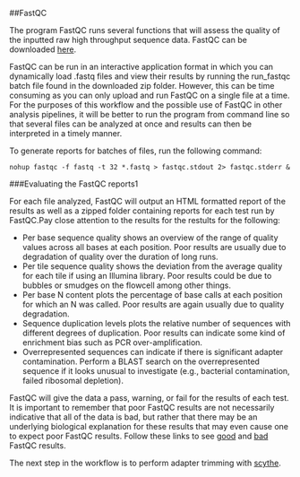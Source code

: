 ##FastQC

The program FastQC runs several functions that will assess the quality of the inputted raw high throughput sequence data. FastQC can be downloaded [here][1].

FastQC can be run in an interactive application format in which you can dynamically load .fastq files and view their results by running the run_fastqc batch file found in the downloaded zip folder. However, this can be time consuming as you can only upload and run FastQC on a single file at a time. For the purposes of this workflow and the possible use of FastQC in other analysis pipelines, it will be better to run the program from command line so that several files can be analyzed at once and results can then be interpreted in a timely manner.

To generate reports for batches of files, run the following command:

```nohup fastqc -f fastq -t 32 *.fastq > fastqc.stdout 2> fastqc.stderr &```

###Evaluating the FastQC reports1

For each file analyzed, FastQC will output an HTML formatted report of the results as well as a zipped folder containing reports for each test run by FastQC.Pay close attention to the results for the restults for the following:

- Per base sequence quality shows an overview of the range of quality values across all bases at each position. Poor results are usually due to degradation of quality over the duration of long runs.
- Per tile sequence quality shows the deviation from the average quality for each tile if using an Illumina library. Poor results could be due to bubbles or smudges on the flowcell among other things.
- Per base N content plots the percentage of base calls at each position for which an N was called. Poor results are again usually due to quality degradation.
- Sequence duplication levels plots the relative number of sequences with different degrees of duplication. Poor results can indicate some kind of enrichment bias such as PCR over-amplification.
- Overrepresented sequences can indicate if there is significant adapter contamination. Perform a BLAST search on the overrepresented sequence if it looks unusual to investigate (e.g., bacterial contamination, failed ribosomal depletion).

FastQC will give the data a pass, warning, or fail for the results of each test. It is important to remember that poor FastQC results are not necessarily indicative that all of the data is bad, but rather that there may be an underlying biological explanation for these results that may even cause one to expect poor FastQC results. Follow these links to see [good][2] and [bad][3] FastQC results.

The next step in the workflow is to perform adapter trimming with [scythe][4].

[1]:http://www.bioinformatics.babraham.ac.uk/projects/fastqc/
[2]:http://www.bioinformatics.babraham.ac.uk/projects/fastqc/good_sequence_short_fastqc.html
[3]:http://www.bioinformatics.babraham.ac.uk/projects/fastqc/bad_sequence_fastqc.html
[4]:https://github.com/lkomoro/RNA-Seq-Workflow/blob/master/scythe.Rmd